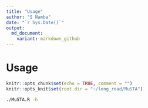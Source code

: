 ```yaml
---
title: "Usage"
author: "S Namba"
date: "`r Sys.Date()`"
output:
  md_document: 
    variant: markdown_github
---
```


# Usage

```r
knitr::opts_chunk$set(echo = TRUE, comment = "")
knitr::opts_knit$set(root.dir = "~/long_read/MuSTA")
```

```bash
./MuSTA.R -h
```

